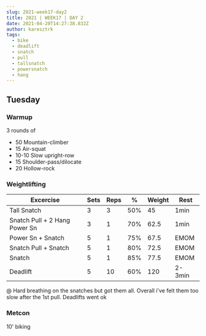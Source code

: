 ```yaml
---
slug: 2021-week17-day2
title: 2021 | WEEK17 | DAY 2
date: 2021-04-20T14:27:38.832Z
author: karesztrk
tags:
  - bike
  - deadlift
  - snatch
  - pull
  - tallsnatch
  - powersnatch
  - hang
---
```

## Tuesday

### Warmup

3 rounds of

* 50 Mountain-climber
* 15 Air-squat
* 10-10 Slow upright-row
* 15 Shoulder-pass/dilocate
* 20 Hollow-rock

### Weightlifting

| Excercise                     | Sets | Reps | %   | Weight | Rest   |
| ----------------------------- | ---- | ---- | --- | ------ | ------ |
| Tall Snatch                   | 3    | 3    | 50% | 45     | 1min   |
| Snatch Pull + 2 Hang Power Sn | 3    | 1    | 70% | 62.5   | 1min   |
| Power Sn + Snatch             | 5    | 1    | 75% | 67.5   | EMOM   |
| Snatch Pull + Snatch          | 5    | 1    | 80% | 72.5   | EMOM   |
| Snatch                        | 5    | 1    | 85% | 77.5   | EMOM   |
| Deadlift                      | 5    | 10   | 60% | 120    | 2-3min |

@ Hard breathing on the snatches but got them all. Overall i've felt them too slow after the 1st pull. Deadlifts went ok

### Metcon

10' biking